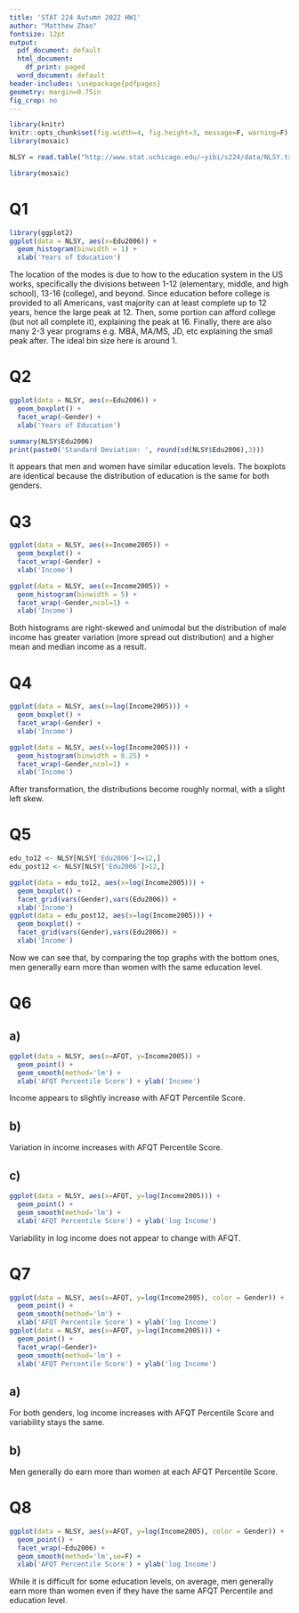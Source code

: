 ```yaml
---
title: 'STAT 224 Autumn 2022 HW1'
author: "Matthew Zhao"
fontsize: 12pt
output:
  pdf_document: default
  html_document:
    df_print: paged
  word_document: default
header-includes: \usepackage{pdfpages}
geometry: margin=0.75in
fig_crop: no
---
```


```r
library(knitr)
knitr::opts_chunk$set(fig.width=4, fig.height=3, message=F, warning=F)
library(mosaic)
```

```r
NLSY = read.table("http://www.stat.uchicago.edu/~yibi/s224/data/NLSY.txt", header=T)
```

```r
library(mosaic)
```

# Q1

```r
library(ggplot2)
ggplot(data = NLSY, aes(x=Edu2006)) + 
  geom_histogram(binwidth = 1) + 
  xlab('Years of Education')
```

The location of the modes is due to how to the education system in the US works, specifically the divisions between 1-12 (elementary, middle, and high school), 13-16 (college), and beyond. Since education before college is provided to all Americans, vast majority can at least complete up to 12 years, hence the large peak at 12. Then, some portion can afford college (but not all complete it), explaining the peak at 16. Finally, there are also many 2-3 year programs e.g. MBA, MA/MS, JD, etc explaining the small peak after. The ideal bin size here is around 1. 

# Q2

```r
ggplot(data = NLSY, aes(x=Edu2006)) + 
  geom_boxplot() + 
  facet_wrap(~Gender) + 
  xlab('Years of Education')
```
```r
summary(NLSY$Edu2006)
print(paste0('Standard Deviation: ', round(sd(NLSY$Edu2006),3)))
```

It appears that men and women have similar education levels. The boxplots are identical because the distribution of education is the same for both genders.

# Q3

```r
ggplot(data = NLSY, aes(x=Income2005)) + 
  geom_boxplot() + 
  facet_wrap(~Gender) + 
  xlab('Income')
```
```r
ggplot(data = NLSY, aes(x=Income2005)) + 
  geom_histogram(binwidth = 5) + 
  facet_wrap(~Gender,ncol=1) + 
  xlab('Income')
```

Both histograms are right-skewed and unimodal but the distribution of male income has greater variation (more spread out distribution) and a higher mean and median income as a result. 

# Q4

```r
ggplot(data = NLSY, aes(x=log(Income2005))) + 
  geom_boxplot() + 
  facet_wrap(~Gender) + 
  xlab('Income')
```
```r
ggplot(data = NLSY, aes(x=log(Income2005))) + 
  geom_histogram(binwidth = 0.25) + 
  facet_wrap(~Gender,ncol=1) + 
  xlab('Income')
```

After transformation, the distributions become roughly normal, with a slight left skew.


# Q5

```r
edu_to12 <- NLSY[NLSY['Edu2006']<=12,]
edu_post12 <- NLSY[NLSY['Edu2006']>12,]

ggplot(data = edu_to12, aes(x=log(Income2005))) + 
  geom_boxplot() + 
  facet_grid(vars(Gender),vars(Edu2006)) + 
  xlab('Income')
ggplot(data = edu_post12, aes(x=log(Income2005))) + 
  geom_boxplot() + 
  facet_grid(vars(Gender),vars(Edu2006)) + 
  xlab('Income')

```

Now we can see that, by comparing the top graphs with the bottom ones, men generally earn more than women with the same education level.

# Q6

## a)

```r
ggplot(data = NLSY, aes(x=AFQT, y=Income2005)) + 
  geom_point() + 
  geom_smooth(method='lm') + 
  xlab('AFQT Percentile Score') + ylab('Income')
```

Income appears to slightly increase with AFQT Percentile Score.

## b)

Variation in income increases with AFQT Percentile Score.

## c)

```r
ggplot(data = NLSY, aes(x=AFQT, y=log(Income2005))) + 
  geom_point() + 
  geom_smooth(method='lm') + 
  xlab('AFQT Percentile Score') + ylab('log Income')
```

Variability in log income does not appear to change with AFQT.

# Q7

```r
ggplot(data = NLSY, aes(x=AFQT, y=log(Income2005), color = Gender)) + 
  geom_point() + 
  geom_smooth(method='lm') + 
  xlab('AFQT Percentile Score') + ylab('log Income')
ggplot(data = NLSY, aes(x=AFQT, y=log(Income2005))) + 
  geom_point() + 
  facet_wrap(~Gender)+
  geom_smooth(method='lm') + 
  xlab('AFQT Percentile Score') + ylab('log Income')

```

## a)

For both genders, log income increases with AFQT Percentile Score and variability stays the same.

## b)

Men generally do earn more than women at each AFQT Percentile Score.


# Q8

```r
ggplot(data = NLSY, aes(x=AFQT, y=log(Income2005), color = Gender)) + 
  geom_point() + 
  facet_wrap(~Edu2006) +
  geom_smooth(method='lm',se=F) + 
  xlab('AFQT Percentile Score') + ylab('log Income')
```

While it is difficult for some education levels, on average, men generally earn more than women even if they have the same AFQT Percentile and education level. 